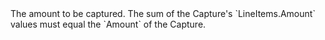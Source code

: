 <ParamField body="LineItems" type="integer" required>
The amount to be captured. The sum of the Capture's `LineItems.Amount` values must equal the `Amount` of the Capture.
</ParamField>
